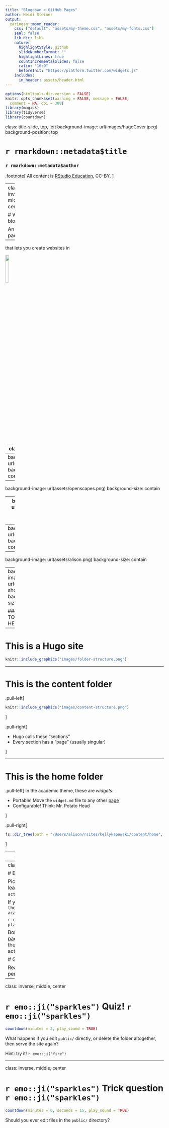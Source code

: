 ```yaml
---
title: "Blogdown > GitHub Pages"
author: Heidi Steiner
output:
  xaringan::moon_reader:
    css: ["default", "assets/my-theme.css", "assets/my-fonts.css"]
    seal: false 
    lib_dir: libs
    nature:
      highlightStyle: github
      slideNumberFormat: "" 
      highlightLines: true
      countIncrementalSlides: false
      ratio: "16:9"
      beforeInit: "https://platform.twitter.com/widgets.js"
    includes:
      in_header: assets/header.html  
---
```


```r
options(htmltools.dir.version = FALSE)
knitr::opts_chunk$set(warning = FALSE, message = FALSE, 
  comment = NA, dpi = 300)
library(magick)
library(tidyverse)
library(countdown)
```

class: title-slide, top, left
background-image: url(images/hugoCover.jpeg)
background-position: top

# `r rmarkdown::metadata$title`

### `r rmarkdown::metadata$author`



.footnote[
All content is [RStudio Education](https://github.com/rstudio-education/), CC-BY. 
]




---
class: inverse, middle, center

# What is blogdown?

An <i class="fab fa-r-project"></i> package...

--

that lets you create websites in 

<img src="assets/RStudio-Logo-White.png" width = "15%">


---
class: center, middle

```r
knitr::include_graphics("assets/bonus.jpg")
```


# .shout[You can use R Markdown!]



---
background-image: url(assets/amber.png)
background-size: contain

---
background-image: url(assets/openscapes.png)
background-size: contain

---
background-image: url(assets/earo.png)
background-size: contain

---
background-image: url(assets/malcolm.png)
background-size: contain

---
background-image: url(assets/alison.png)
background-size: contain
  
---
background-image: url(assets/emi-showcase.gif)
background-size: cover


##### NEED TO ADD STEPS HERE 

---

# This is a Hugo site

```r
knitr::include_graphics("images/folder-structure.png")
```

---

# This is the content folder

.pull-left[
```r
knitr::include_graphics("images/content-structure.png")
```
]

.pull-right[

+ Hugo calls these "sections"
+ Every section has a "page" (usually singular)

]


---

# This is the home folder

.pull-left[
In the academic theme, these are *widgets*:

+ Portable! Move the `widget.md` file to any other [page](https://sourcethemes.com/academic/docs/managing-content/#create-a-widget-page)
+ Configurable! Think: Mr. Potato Head

]

.pull-right[

```r
fs::dir_tree(path = "/Users/alison/rsites/kellykapowski/content/home", recurse = FALSE, all = TRUE)
```

]

---
class: inverse, middle, center

# Widgets

![](https://media.giphy.com/media/3orifd2IjZjWVkpC4o/giphy.gif)

---
class: inverse, middle, center

# Edit your home page

Pick your widgets- I suggest leaving them all in place but setting `active = FALSE` to remove any.


If you delete, they are always in: `themes/hugo-academic/exampleSite/content/home`

```r
countdown(minutes = 5, play_sound = TRUE)
```


Bonus: move a widget to another [page](https://sourcethemes.com/academic/docs/managing-content/#create-a-widget-page). You could, for example, have the `about.md` widget be the **only** active widget on the home page.

# Go Deeper

Read more of the [docs](https://sourcethemes.com/academic/docs/page-builder/#personalizing-widgets) for personalizing widgets.


---
class: inverse, middle, center

# `r emo::ji("sparkles")` Quiz! `r emo::ji("sparkles")`

```r
countdown(minutes = 2, play_sound = TRUE)
```

What happens if you edit `public/` directly, or delete the folder altogether, then serve the site again? 


Hint: try it! `r emo::ji("fire")`


---
class: inverse, middle, center

# `r emo::ji("sparkles")` Trick question `r emo::ji("sparkles")`

```r
countdown(minutes = 0, seconds = 15, play_sound = TRUE)
```

Should you ever edit files in the `public/` directory?


